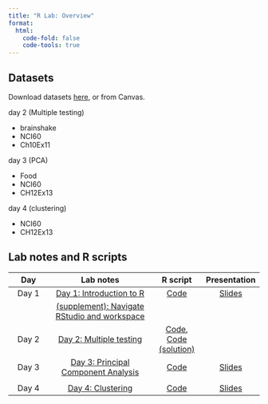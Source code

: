 ```yaml
---
title: "R Lab: Overview"
format: 
  html:
    code-fold: false
    code-tools: true
---
```


## Datasets

Download datasets [here](https://github.com/ocbe-uio/course_med3007/tree/main/lab/data), or from Canvas.

day 2 (Multiple testing)

- brainshake 
- NCI60 
- Ch10Ex11

day 3 (PCA)

- Food
- NCI60 
- CH12Ex13

day 4 (clustering)

- NCI60
- CH12Ex13


## Lab notes and R scripts

|     Day      |                 Lab notes                |  R script  | Presentation  |
|:-------------:|:------------------------------------:|:-----------------:|:-----------------:
| Day 1   | [Day 1: Introduction to R](lab_day1_intro.qmd)  |  [Code](https://github.com/ocbe-uio/course_med3007/blob/main/lab/code/MED3007_Lab0_intro_r.R)  |[Slides](presentation/Lab_IntroR.pdf) |
|    | [(supplement): Navigate RStudio and workspace](lab_day1s_rstudio.qmd)  |  | |
| Day 2  | [Day 2: Multiple testing](lab_day2_testing.qmd)  |   [Code](https://github.com/ocbe-uio/course_med3007/blob/main/lab/code/MED3007_Lab1.R), [Code (solution)](https://github.com/ocbe-uio/course_med3007/blob/main/lab/code/MED3007_Lab1_exercise_solution.R) | |
| Day 3  | [Day 3: Principal Component Analysis](lab_day3_pca.qmd) |[Code](https://github.com/ocbe-uio/course_med3007/blob/main/lab/code/MED3007_Lab2_pca.R) | [Slides](presentation/Lab_pca.pdf)
 |
| Day 4  | [Day 4: Clustering](lab_day4_clustering.qmd) |[Code](https://github.com/ocbe-uio/course_med3007/blob/main/lab/code/MED3007_Lab3_clustering.R) | [Slides](presentation/Lab_clustering.pdf)|



